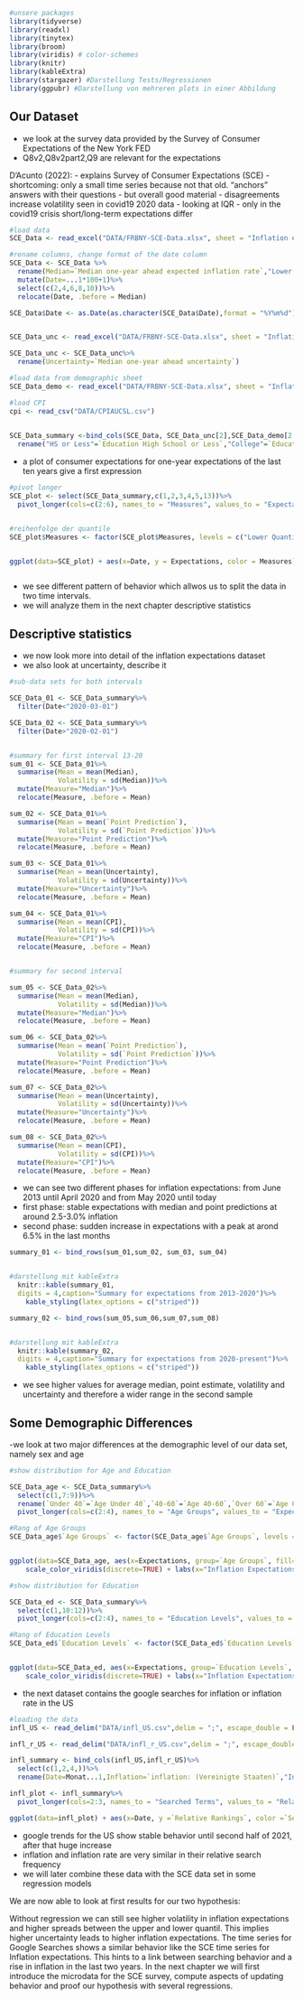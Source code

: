 <!--loading necessary packages-->
```r
#unsere packages
library(tidyverse)
library(readxl)
library(tinytex)
library(broom)
library(viridis) # color-schemes
library(knitr)
library(kableExtra)
library(stargazer) #Darstellung Tests/Regressionen
library(ggpubr) #Darstellung von mehreren plots in einer Abbildung

```

## Our Dataset


- we look at the survey data provided by the Survey of Consumer Expectations of the New York FED
- Q8v2,Q8v2part2,Q9 are relevant for the expectations

D’Acunto (2022):
- explains Survey of Consumer Expectations (SCE)
- shortcoming: only a small time series because not that old. "anchors" answers with their questions
- but overall good material
- disagreements increase volatility seen in covid19 2020 data
- looking at IQR
- only in the covid19 crisis short/long-term expectations differ


<!--short term Expectations by the SCE-->
```r
#load data
SCE_Data <- read_excel("DATA/FRBNY-SCE-Data.xlsx", sheet = "Inflation expectations", skip = 2)

#rename columns, change format of the date column
SCE_Data <- SCE_Data %>%
  rename(Median=`Median one-year ahead expected inflation rate`,"Lower Quantil"=`25th Percentile one-year ahead expected inflation rate`, "Upper Quantil"=`75th Percentile one-year ahead expected inflation rate`,"Point Prediction"=`Median point prediction one-year ahead inflation rate`)%>%
  mutate(Date=...1*100+1)%>%
  select(c(2,4,6,8,10))%>%
  relocate(Date, .before = Median)

SCE_Data$Date <- as.Date(as.character(SCE_Data$Date),format = "%Y%m%d")



```

<!--Uncertainty data-->
```r
SCE_Data_unc <- read_excel("DATA/FRBNY-SCE-Data.xlsx", sheet = "Inflation uncertainty", skip = 2)

SCE_Data_unc <- SCE_Data_unc%>%
  rename(Uncertainty=`Median one-year ahead uncertainty`)


```



<!--load Demographics-->
```r
#load data from demographic sheet
SCE_Data_demo <- read_excel("DATA/FRBNY-SCE-Data.xlsx", sheet = "Inflation expectations Demo", skip = 3)

```


<!--CPI Data-->
```r
#load CPI
cpi <- read_csv("DATA/CPIAUCSL.csv")

  
SCE_Data_summary <-bind_cols(SCE_Data, SCE_Data_unc[2],SCE_Data_demo[2:7],cpi[2])%>%
  rename("HS or Less"=`Education High School or Less`,"College"=`Education Some College`,"BA or Higher"=`Education BA or Higher`, CPI=CPIAUCSL_PC1)

```



- a plot of consumer expectations for one-year expectations of the last ten years give a first expression



```r

#pivot longer
SCE_plot <- select(SCE_Data_summary,c(1,2,3,4,5,13))%>%
  pivot_longer(cols=c(2:6), names_to = "Measures", values_to = "Expectations", values_drop_na = FALSE)


#reihenfolge der quantile
SCE_plot$Measures <- factor(SCE_plot$Measures, levels = c("Lower Quantil","CPI","Median","Point Prediction","Upper Quantil"))


ggplot(data=SCE_plot) + aes(x=Date, y = Expectations, color = Measures) + geom_line(size=0.8)+scale_color_viridis(discrete = TRUE)+labs(x="Years", y="Monthly Expectations")+scale_x_date(date_labels = "%Y",date_breaks = "2 years")+ theme_minimal()



```

- we see different pattern of behavior which allwos us to split the data in two time intervals.
- we will analyze them in the next chapter descriptive statistics

\newpage


## Descriptive statistics

- we now look more into detail of the inflation expectations dataset
- we  also look at uncertainty, describe it


<!--Descriptive summaries-->
```r
#sub-data sets for both intervals

SCE_Data_01 <- SCE_Data_summary%>%
  filter(Date<"2020-03-01")

SCE_Data_02 <- SCE_Data_summary%>%
  filter(Date>"2020-02-01")


#summary for first interval 13-20
sum_01 <- SCE_Data_01%>%
  summarise(Mean = mean(Median),
            Volatility = sd(Median))%>%
  mutate(Measure="Median")%>%
  relocate(Measure, .before = Mean)

sum_02 <- SCE_Data_01%>%
  summarise(Mean = mean(`Point Prediction`),
            Volatility = sd(`Point Prediction`))%>%
  mutate(Measure="Point Prediction")%>%
  relocate(Measure, .before = Mean)

sum_03 <- SCE_Data_01%>%
  summarise(Mean = mean(Uncertainty),
            Volatility = sd(Uncertainty))%>%
  mutate(Measure="Uncertainty")%>%
  relocate(Measure, .before = Mean)

sum_04 <- SCE_Data_01%>%
  summarise(Mean = mean(CPI),
            Volatility = sd(CPI))%>%
  mutate(Measure="CPI")%>%
  relocate(Measure, .before = Mean)


#summary for second interval

sum_05 <- SCE_Data_02%>%
  summarise(Mean = mean(Median),
            Volatility = sd(Median))%>%
  mutate(Measure="Median")%>%
  relocate(Measure, .before = Mean)

sum_06 <- SCE_Data_02%>%
  summarise(Mean = mean(`Point Prediction`),
            Volatility = sd(`Point Prediction`))%>%
  mutate(Measure="Point Prediction")%>%
  relocate(Measure, .before = Mean)

sum_07 <- SCE_Data_02%>%
  summarise(Mean = mean(Uncertainty),
            Volatility = sd(Uncertainty))%>%
  mutate(Measure="Uncertainty")%>%
  relocate(Measure, .before = Mean)

sum_08 <- SCE_Data_02%>%
  summarise(Mean = mean(CPI),
            Volatility = sd(CPI))%>%
  mutate(Measure="CPI")%>%
  relocate(Measure, .before = Mean)


```

- we can see two different phases for inflation expectations: from June 2013 until April 2020 and from May 2020 until today
- first phase: stable expectations with median and point predictions at around 2.5-3.0% inflation
- second phase: sudden increase in expectations with a peak at arond 6.5% in the last months


```r
summary_01 <- bind_rows(sum_01,sum_02, sum_03, sum_04)  


#darstellung mit kableExtra
  knitr::kable(summary_01,
  digits = 4,caption="Summary for expectations from 2013-2020")%>%
    kable_styling(latex_options = c("striped"))
```

```r
summary_02 <- bind_rows(sum_05,sum_06,sum_07,sum_08)  


#darstellung mit kableExtra
  knitr::kable(summary_02,
  digits = 4,caption="Summary for expectations from 2020-present")%>%
    kable_styling(latex_options = c("striped"))
```
- we see higher values for average median, point estimate, volatility and uncertainty and therefore a wider range in the second sample


\newpage


## Some Demographic Differences

-we look at two major differences at the demographic level of our data set, namely sex and age

<!--Distribution function Age-->
```r
#show distribution for Age and Education

SCE_Data_age <- SCE_Data_summary%>%
  select(c(1,7:9))%>%
  rename(`Under 40`=`Age Under 40`,`40-60`=`Age 40-60`,`Over 60`=`Age Over 60`)%>%
  pivot_longer(cols=c(2:4), names_to = "Age Groups", values_to = "Expectations", values_drop_na = FALSE)

#Rang of Age Groups
SCE_Data_age$`Age Groups` <- factor(SCE_Data_age$`Age Groups`, levels = c("Under 40","40-60","Over 60"))


ggplot(data=SCE_Data_age, aes(x=Expectations, group=`Age Groups`, fill=`Age Groups`)) + geom_density(adjust=0.8, alpha=0.75) + scale_fill_viridis(discrete=TRUE) +
    scale_color_viridis(discrete=TRUE) + labs(x="Inflation Expectations",y="Density")+scale_x_continuous(breaks = seq(0, 8, by = 1))+ theme_minimal()

```


<!--Distribution function Education-->
```r
#show distribution for Education

SCE_Data_ed <- SCE_Data_summary%>%
  select(c(1,10:12))%>%
  pivot_longer(cols=c(2:4), names_to = "Education Levels", values_to = "Expectations", values_drop_na = FALSE)

#Rang of Education Levels
SCE_Data_ed$`Education Levels` <- factor(SCE_Data_ed$`Education Levels`, levels = c("HS or Less","College","BA or Higher"))


ggplot(data=SCE_Data_ed, aes(x=Expectations, group=`Education Levels`, fill=`Education Levels`)) + geom_density(adjust=0.8, alpha=0.75) + scale_fill_viridis(discrete=TRUE) +
    scale_color_viridis(discrete=TRUE) + labs(x="Inflation Expectations",y="Density")+scale_x_continuous(breaks = seq(0, 7, by = 1))+ theme_minimal()

```


- the next dataset contains the google searches for inflation or inflation rate in the US

<!--Trends data for USA-->
```r
#loading the data
infl_US <- read_delim("DATA/infl_US.csv",delim = ";", escape_double = FALSE, col_types = cols(Monat = col_date(format = "%d/%m/%Y")), trim_ws = TRUE)

infl_r_US <- read_delim("DATA/infl_r_US.csv",delim = ";", escape_double = FALSE, col_types = cols(Monat = col_date(format = "%d/%m/%Y")), trim_ws = TRUE)

```


<!--Google trends for USA-->
```r

infl_summary <- bind_cols(infl_US,infl_r_US)%>%
  select(c(1,2,4,))%>%
  rename(Date=Monat...1,Inflation=`inflation: (Vereinigte Staaten)`,"Inflation rate"=`inflation rate: (Vereinigte Staaten)`)

infl_plot <- infl_summary%>%
  pivot_longer(cols=2:3, names_to = "Searched Terms", values_to = "Relative Rankings", values_drop_na = FALSE)

ggplot(data=infl_plot) + aes(x=Date, y =`Relative Rankings`, color =`Searched Terms`) + geom_line(size=0.9,alpha=1)+scale_color_manual(values=c("#00798c","#B9314F"))+labs(x="Years")+scale_x_date(date_labels = "%Y",date_breaks = "1 year")+ theme_minimal()  


```

- google trends for the US show stable behavior until second half of 2021, after that huge increase
- inflation and inflation rate are very similar in their relative search frequency
- we will later combine these data with the SCE data set in some regression models

We are now able to look at first results for our two hypothesis:

\begin{itemize}
  \item \(H_1:\) There is a positive correlation between aggregated inflation expectations and uncertainty, Google searches and the actual inflation.
  \item \(H_2:\) There is a positive correlation between Google searches and updating behavior of individual consumers.
\end{itemize}


Without regression we can still see higher volatility in inflation expectations and higher spreads between the upper and lower quantil. This implies higher uncertainty leads to higher inflation expectations. The time series for Google Searches shows a similar behavior like the SCE time series for Inflation expectations. This hints to a link between searching behavior and a rise in inflation in the last two years. In the next chapter we will first introduce the microdata for the SCE survey, compute aspects of updating behavior and proof our hypothesis with several regressions.

\newpage